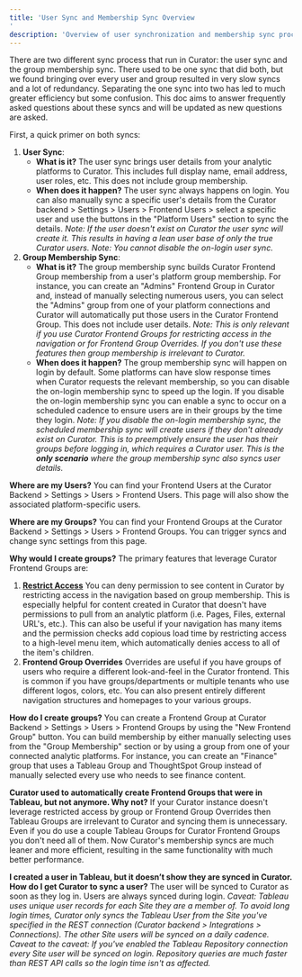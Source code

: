 ```yaml
---
title: 'User Sync and Membership Sync Overview'
description: 'Overview of user synchronization and membership sync processes between Curator and external authentication systems.'
---
```


There are two different sync process that run in Curator: the user sync and the group membership sync. There used to be
one sync that did both, but we found bringing over every user and group resulted in very slow syncs and a lot of
redundancy. Separating the one sync into two has led to much greater efficiency but some confusion. This doc aims to
answer frequently asked questions about these syncs and will be updated as new questions are asked.

First, a quick primer on both syncs:

1. **User Sync**:
	- **What is it?**
	The user sync brings user details from your analytic platforms to Curator. This includes full display name, email
	address, user roles, etc. This does not include group membership.
	- **When does it happen?**
	The user sync always happens on login. You can also manually sync a specific user's details from the Curator
	backend > Settings > Users > Frontend Users > select a specific user and use the buttons in the "Platform Users"
	section to sync the details.
	*Note: If the user doesn't exist on Curator the user sync will create it. This results in having a lean user base of
	only the true Curator users.*
	*Note: You cannot disable the on-login user sync.*
2. **Group Membership Sync**:
	- **What is it?**
	The group membership sync builds Curator Frontend Group membership from a user's platform group membership. For
	instance, you can create an "Admins" Frontend Group in Curator and, instead of manually selecting numerous users, you
	can select the "Admins" group from one of your platform connections and Curator will automatically put those users in
	the Curator Frontend Group. This does not include user details.
	*Note: This is only relevant if you use Curator Frontend Groups for restricting access in the navigation or for
	Frontend Group Overrides. If you don't use these features then group membership is irrelevant to Curator.*
	- **When does it happen?**
	The group membership sync will happen on login by default. Some platforms can have slow response times when Curator
	requests the relevant membership, so you can disable the on-login membership sync to speed up the login. If you
	disable the on-login membership sync you can enable a sync to occur on a scheduled cadence to ensure users are in
	their groups by the time they login.
	*Note: If you disable the on-login membership sync, the scheduled membership sync will create users if they don't
	already exist on Curator. This is to preemptively ensure the user has their groups before logging in, which requires a
	Curator user. This is the **only scenario** where the group membership sync also syncs user details.*

**Where are my Users?**
You can find your Frontend Users at the Curator Backend > Settings > Users > Frontend Users. This page will also show the
associated platform-specific users.

**Where are my Groups?**
You can find your Frontend Groups at the Curator Backend > Settings > Users > Frontend Groups. You can trigger syncs and
change sync settings from this page.

**Why would I create groups?**
The primary features that leverage Curator Frontend Groups are:

1. **[Restrict Access](https://curator.interworks.com/page/kb/site-content-design/menus/restrict-access/1505)**
You can deny permission to see content in Curator by restricting access in the navigation based on group membership. This
is especially helpful for content created in Curator that doesn't have permissions to pull from an analytic platform (i.e.
Pages, Files, external URL's, etc.). This can also be useful if your navigation has many items and the permission checks
add copious load time by restricting access to a high-level menu item, which automatically denies access to all of the
item's children.
2. **Frontend Group Overrides**
Overrides are useful if you have groups of users who require a different look-and-feel in the Curator frontend. This is
common if you have groups/departments or multiple tenants who use different logos, colors, etc. You can also present
entirely different navigation structures and homepages to your various groups.

**How do I create groups?**
You can create a Frontend Group at Curator Backend > Settings > Users > Frontend Groups by using the "New Frontend Group"
button. You can build membership by either manually selecting uses from the "Group Membership" section or by using a group
from one of your connected analytic platforms. For instance, you can create an "Finance" group that uses a Tableau Group
and ThoughtSpot Group instead of manually selected every use who needs to see finance content.

**Curator used to automatically create Frontend Groups that were in Tableau, but not anymore. Why not?**
If your Curator instance doesn't leverage restricted access by group or Frontend Group Overrides then Tableau Groups are
irrelevant to Curator and syncing them is unnecessary. Even if you do use a couple Tableau Groups for Curator Frontend
Groups you don't need all of them. Now Curator's membership syncs are much leaner and more efficient, resulting in the
same functionality with much better performance.

**I created a user in Tableau, but it doesn’t show they are synced in Curator. How do I get Curator to sync a user?**
The user will be synced to Curator as soon as they log in. Users are always synced during login.
*Caveat: Tableau uses unique user records for each Site they are a member of. To avoid long login times, Curator only
syncs the Tableau User from the Site you've specified in the REST connection (Curator backend > Integrations >
Connections). The other Site users will be synced on a daily cadence.*
*Caveat to the caveat: If you've enabled the Tableau Repository connection every Site user will be synced on login.
Repository queries are much faster than REST API calls so the login time isn't as affected.*
